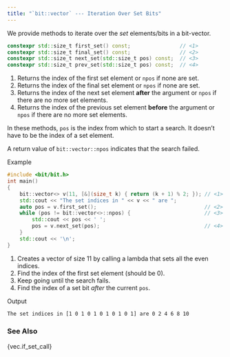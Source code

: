 ```yaml
---
title: "`bit::vector` --- Iteration Over Set Bits"
---
```


We provide methods to iterate over the _set_ elements/bits in a bit-vector.

```cpp
constexpr std::size_t first_set() const;                // <1>
constexpr std::size_t final_set() const;                // <2>
constexpr std::size_t next_set(std::size_t pos) const;  // <3>
constexpr std::size_t prev_set(std::size_t pos) const;  // <4>
```
1. Returns the index of the first set element or `npos` if none are set.
2. Returns the index of the final set element or `npos` if none are set.
3. Returns the index of the next set element **after** the argument or `npos` if there are no more set elements.
4. Returns the index of the previous set element **before** the argument or `npos` if there are no more set elements.

In these methods, `pos` is the index from which to start a search.
It doesn't have to be the index of a set element.

A return value of `bit::vector::npos` indicates that the search failed.

[Example]{.bt}
```cpp
#include <bit/bit.h>
int main()
{
    bit::vector<> v(11, [&](size_t k) { return (k + 1) % 2; }); // <1>
    std::cout << "The set indices in " << v << " are ";
    auto pos = v.first_set();                                   // <2>
    while (pos != bit::vector<>::npos) {                        // <3>
        std::cout << pos << ' ';
        pos = v.next_set(pos);                                  // <4>
    }
    std::cout << '\n';
}
```
1. Creates a vector of size 11 by calling a lambda that sets all the even indices.
2. Find the index of the first set element (should be 0).
3. Keep going until the search fails.
4. Find the index of a set bit _after_ the current `pos`.

[Output]{.bt}
```bash
The set indices in [1 0 1 0 1 0 1 0 1 0 1] are 0 2 4 6 8 10
```


### See Also
{vec.if_set_call}